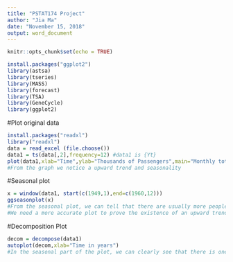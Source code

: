 ---
title: "PSTAT174 Project"
author: "Jia Ma"
date: "November 15, 2018"
output: word_document
---

```{r setup, include=FALSE}
knitr::opts_chunk$set(echo = TRUE)
```

```{r}
install.packages("ggplot2")
library(astsa)
library(tseries)
library(MASS)
library(forecast)
library(TSA)
library(GeneCycle)
library(ggplot2)
```

#Plot original data
```{r}
install.packages("readxl")
library("readxl")
data = read_excel (file.choose()) 
data1 = ts(data[,2],frequency=12) #data1 is {Yt}
plot(data1,xlab="Time",ylab="Thousands of Passengers",main="Monthly total international airline passengers in thousands")
#From the graph we notice a upward trend and seasonality 
```

#Seasonal plot
```{r pressure, echo=FALSE}
x = window(data1, start(c(1949,1),end=c(1960,12)))
ggseasonplot(x)
#From the seasonal plot, we can tell that there are usually more people who fly internationally in the months of June and July. There are not that many people who fly internationally in October. This makes sense since summer break is in June and July. 
#We need a more accurate plot to prove the existence of an upward trend and seasonality. We will use a decomposition model 
```

#Decomposition Plot
```{r pressure, echo=FALSE}
decom = decompose(data1)
autoplot(decom,xlab="Time in years")
#In the seasonal part of the plot, we can clearly see that there is one high spike and one low spike every year. The trend part also tells us that it is an upward trend. This concludes that the data is not stationary. We need transformations and differencing in order to make the data stationary. 
```
